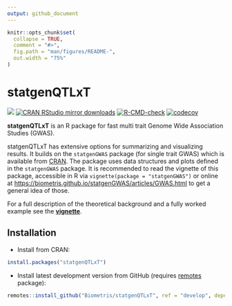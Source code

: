 ```yaml
---
output: github_document
---
```


<!-- README.md is generated from README.Rmd. Please edit that file -->

```r
knitr::opts_chunk$set(
  collapse = TRUE,
  comment = "#>",
  fig.path = "man/figures/README-",
  out.width = "75%"
)
```

# statgenQTLxT

[![](https://www.r-pkg.org/badges/version/statgenQTLxT)](https://www.r-pkg.org/pkg/statgenQTLxT)
[![CRAN RStudio mirror downloads](https://cranlogs.r-pkg.org/badges/statgenQTLxT)](https://www.r-pkg.org/pkg/statgenQTLxT)
[![R-CMD-check](https://github.com/Biometris/statgenQTLxT/workflows/R-CMD-check/badge.svg)](https://github.com/Biometris/statgenQTLxT/actions?workflow=R-CMD-check)
[![codecov](https://codecov.io/gh/Biometris/statgenQTLxT/branch/master/graph/badge.svg)](https://app.codecov.io/gh/Biometris/statgenQTLxT)

**statgenQTLxT** is an R package for fast multi trait Genome Wide Association Studies (GWAS).

statgenQTLxT has extensive options for summarizing and visualizing results. It builds on the `statgenGWAS` package (for single trait GWAS) which is available from [CRAN](https://biometris.github.io/statgenGWAS/). The package uses data structures and plots defined in the `statgenGWAS` package. It is recommended to read the vignette of this package, accessible in R via `vignette(package = "statgenGWAS")` or online at <https://biometris.github.io/statgenGWAS/articles/GWAS.html> to get a general idea of those. 

For a full description of the theoretical background and a fully worked example see the [**vignette**](https://biometris.github.io/statgenQTLxT/articles/statgenQTLxT.html).

## Installation

* Install from CRAN:

```r
install.packages("statgenQTLxT")
```

* Install latest development version from GitHub (requires [remotes](https://github.com/r-lib/remotes) package):

```r
remotes::install_github("Biometris/statgenQTLxT", ref = "develop", dependencies = TRUE)
```

